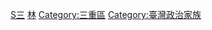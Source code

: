 {{Catmore}}

[[Category:台灣商業家族|S三]]
[[Category:台灣林姓家族|林]]
[[Category:三重區|Category:三重區]]
[[Category:臺灣政治家族|Category:臺灣政治家族]]